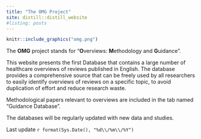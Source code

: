 ```yaml
---
title: "The OMG Project"
site: distill::distill_website
#listing: posts
---
```



```r
knitr::include_graphics("omg.png")
```


The **OMG** project stands for "**O**verviews: **M**ethodology and **G**uidance".

This website presents the first Database that contains a large number of healthcare overviews of reviews published in English. 
The database provides a comprehensive source that can be freely used by all researchers to easily identify overviews of reviews on a specific topic, to avoid duplication of effort and reduce research waste. 

Methodological papers relevant to overviews are included in the tab named "Guidance Database".

The databases will be regularly updated with new data and studies.


Last update `r format(Sys.Date(), "%d\\/%m\\/%Y")`




